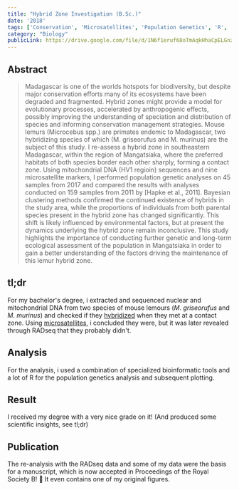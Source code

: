 ```yaml
---
title: "Hybrid Zone Investigation (B.Sc.)"
date: '2018'
tags: ['Conservation', 'Microsatellites', 'Population Genetics', 'R', 'Python']
category: "Biology"
publicLink: https://drive.google.com/file/d/1N6f1eruf68oTmAqkHhaCpELGnza55msX/view?usp=sharing
---
```


## Abstract
>Madagascar is one of the worlds hotspots for biodiversity, but despite major conservation efforts many of its ecosystems have been degraded and fragmented. Hybrid zones might provide a model for evolutionary processes, accelerated by anthropogenic effects, possibly improving the understanding of speciation and distribution of species and informing conservation management strategies. Mouse lemurs (Microcebus spp.) are primates endemic to Madagascar, two hybridizing species of which (M. griseorufus and M. murinus) are the subject of this study. I re-assess a hybrid zone in southeastern Madagascar, within the region of Mangatsiaka, where the preferred habitats of both species border each other sharply, forming a contact zone. Using mitochondrial DNA (HV1 regioin) sequences and nine microsatellite markers, I performed population genetic analyses on 45 samples from 2017 and compared the results with analyses conducted on 159 samples from 2011 by [Hapke et al., 2011]. Bayesian clustering methods confirmed the continued existence of hybrids in the study area, while the proportions of individuals from both parental species present in the hybrid zone has changed significantly. This shift is likely influenced by environmental factors, but at present the dynamics underlying the hybrid zone remain inconclusive. This study highlights the importance of conducting further genetic and long-term ecological assessment of the population in Mangatsiaka in order to gain a better understanding of the factors driving the maintenance of this lemur hybrid zone.

## tl;dr
For my bachelor&apos;s degree, i extracted and sequenced nuclear and mitochondrial DNA from two species of mouse lemours (_M. griseorufus_ and _M. murinus_) and checked if they <a rel="noreferrer" target="_blank" href="https://en.wikipedia.org/wiki/Hybrid_(biology)">hybridized</a> when they met at a contact zone. Using <a rel="noreferrer" target="_blank" href="https://en.wikipedia.org/wiki/Microsatellite">microsatellites</a>, i concluded they were, but it was later revealed through RADseq that they probably didn&apos;t.

## Analysis
For the analysis, i used a combination of specialized bioinformatic tools and a lot of R for the population genetics analysis and subsequent plotting.

## Result
I received my degree with a very nice grade on it! (And produced some scientific insights, see tl;dr)

## Publication
The re-analysis with the RADseq data and some of my data were the basis for a manuscript, which is now accepted in Proceedings of the Royal Society B! 🎉 It even contains one of my original figures.